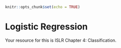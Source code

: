 
```r
knitr::opts_chunk$set(echo = TRUE)
```

# Logistic Regression

Your resource for this is ISLR Chapter 4: Classification.